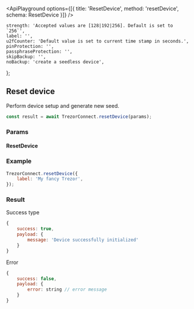 

<ApiPlayground options={[{ title: 'ResetDevice', method: 'resetDevice', schema: ResetDevice }]} />

    strength: 'Accepted values are [128|192|256]. Default is set to `256`',
    label: '',
    u2fCounter: 'Default value is set to current time stamp in seconds.',
    pinProtection: '',
    passphraseProtection: '',
    skipBackup: '',
    noBackup: 'create a seedless device',
};

## Reset device

Perform device setup and generate new seed.

```javascript
const result = await TrezorConnect.resetDevice(params);
```

### Params

#### ResetDevice

<ParamsTable schema={ResetDevice} descriptions={paramDescriptions} />

### Example

```javascript
TrezorConnect.resetDevice({
    label: 'My fancy Trezor',
});
```

### Result

Success type

```javascript
{
    success: true,
    payload: {
        message: 'Device successfully initialized'
    }
}
```

Error

```javascript
{
    success: false,
    payload: {
        error: string // error message
    }
}
```
